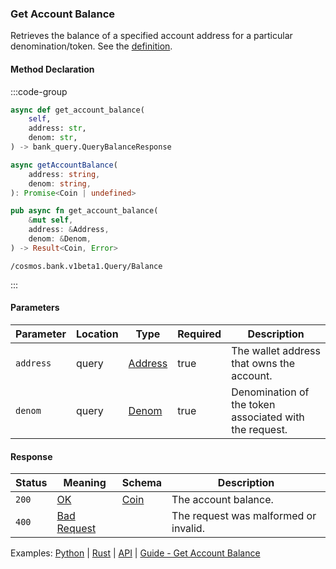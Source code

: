### Get Account Balance

Retrieves the balance of a specified account address for a particular denomination/token. See the [definition](https://github.com/cosmos/cosmos-sdk/tree/main/x/bank#balance).

#### Method Declaration

:::code-group

```python [Python]
async def get_account_balance(
    self,
    address: str,
    denom: str,
) -> bank_query.QueryBalanceResponse
```

```typescript [TypeScript]
async getAccountBalance(
    address: string,
    denom: string,
): Promise<Coin | undefined>
```

```rust [Rust]
pub async fn get_account_balance(
    &mut self,
    address: &Address,
    denom: &Denom,
) -> Result<Coin, Error>
```

```url [API]
/cosmos.bank.v1beta1.Query/Balance
```

:::

#### Parameters

| Parameter | Location | Type      | Required | Description                                            |
| --------- | -------- | --------- | -------- | ------------------------------------------------------ |
| `address` | query    | [Address] | true     | The wallet address that owns the account.              |
| `denom`   | query    | [Denom]   | true     | Denomination of the token associated with the request. |

#### Response

| Status | Meaning       | Schema | Description                           |
| ------ | ------------- | ------ | ------------------------------------- |
| `200`  | [OK]          | [Coin] | The account balance.                  |
| `400`  | [Bad Request] |        | The request was malformed or invalid. |

Examples: [Python] | [Rust] | [API] | [Guide - Get Account Balance]

[Python]: https://github.com/dydxprotocol/v4-clients/blob/3e8c7e1b960291b7ef273962d374d9934a5c4d33/v4-client-py-v2/examples/validator_get_example.py#L28
[Rust]: https://github.com/dydxprotocol/v4-clients/blob/3e8c7e1b960291b7ef273962d374d9934a5c4d33/v4-client-rs/client/examples/validator_get.rs#L38
[API]: https://test-dydx-rest.kingnodes.com/cosmos/bank/v1beta1/balances/dydx14zzueazeh0hj67cghhf9jypslcf9sh2n5k6art/by_denom?denom=adv4tnt
[Guide - Get Account Balance]: ../../interaction/asset-management#get-account-balance
[Address]: /types/address
[Denom]: /types/denom
[OK]: /types/ok
[Coin]: /types/coin
[Bad Request]: /types/bad-request
